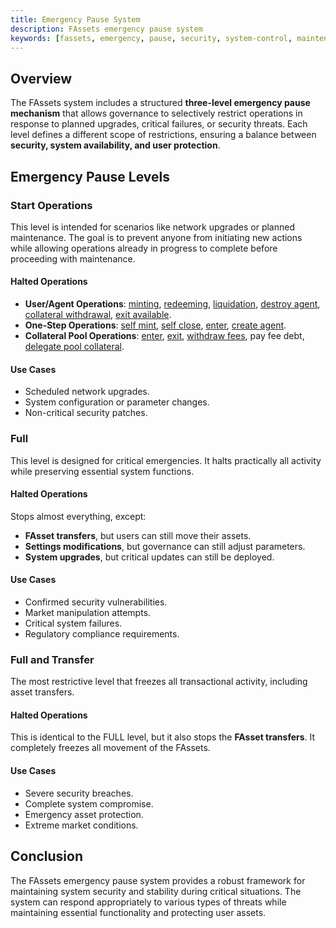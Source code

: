 ```yaml
---
title: Emergency Pause System
description: FAssets emergency pause system
keywords: [fassets, emergency, pause, security, system-control, maintenance]
---
```


## Overview

The FAssets system includes a structured **three-level emergency pause mechanism** that allows governance to selectively restrict operations in response to planned upgrades, critical failures, or security threats.
Each level defines a different scope of restrictions, ensuring a balance between **security, system availability, and user protection**.

## Emergency Pause Levels

### Start Operations

This level is intended for scenarios like network upgrades or planned maintenance.
The goal is to prevent anyone from initiating new actions while allowing operations already in progress to complete before proceeding with maintenance.

#### Halted Operations

- **User/Agent Operations**: [minting](/fassets/minting), [redeeming](/fassets/redemption), [liquidation](/fassets/liquidation), [destroy agent](/fassets/reference/agent-bot#close-agent-vault), [collateral withdrawal](/fassets/reference/agent-bot#withdraw-vault-collateral), [exit available](/fassets/reference/agent-bot#exit-available).
- **One-Step Operations**: [self mint](/fassets/reference/agent-bot#self-mint-fasset), [self close](/fassets/reference/agent-bot#self-close), [enter](/fassets/reference/agent-bot#enter-available), [create agent](/fassets/reference/agent-bot#create).
- **Collateral Pool Operations**: [enter](/fassets/reference/user-bot#enter-pool), [exit](/fassets/reference/user-bot#exit-pool), [withdraw fees](/fassets/reference/agent-bot#withdraw-vault-collateral-1), pay fee debt, [delegate pool collateral](/fassets/reference/agent-bot#delegate-pool-collateral).

#### Use Cases

- Scheduled network upgrades.
- System configuration or parameter changes.
- Non-critical security patches.

### Full

This level is designed for critical emergencies.
It halts practically all activity while preserving essential system functions.

#### Halted Operations

Stops almost everything, except:

- **FAsset transfers**, but users can still move their assets.
- **Settings modifications**, but governance can still adjust parameters.
- **System upgrades**, but critical updates can still be deployed.

#### Use Cases

- Confirmed security vulnerabilities.
- Market manipulation attempts.
- Critical system failures.
- Regulatory compliance requirements.

### Full and Transfer

The most restrictive level that freezes all transactional activity, including asset transfers.

#### Halted Operations

This is identical to the FULL level, but it also stops the **FAsset transfers**.
It completely freezes all movement of the FAssets.

#### Use Cases

- Severe security breaches.
- Complete system compromise.
- Emergency asset protection.
- Extreme market conditions.

## Conclusion

The FAssets emergency pause system provides a robust framework for maintaining system security and stability during critical situations.
The system can respond appropriately to various types of threats while maintaining essential functionality and protecting user assets.
